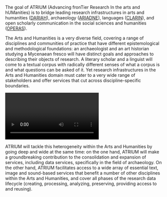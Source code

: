 The goal of ATRIUM (Advancing fronTier Research In the arts and hUManities) is to bridge leading research infrastructures in arts and humanities ([DARIAH](https://www.dariah.eu/)), archaeology ([ARIADNE](https://www.ariadne-research-infrastructure.eu/)), languages ([CLARIN](https://www.clarin.eu/)), and open scholarly communication in the social sciences and humanities ([OPERAS](https://operas-eu.org/)).

The Arts and Humanities is a very diverse field, covering a range of disciplines and communities of practice that have different epistemological and methodological foundations: an archaeologist and an art historian studying a Mycenaean fresco will have distinct goals and approaches to describing their objects of research. A literary scholar and a linguist will come to a textual corpus with radically different senses of what a corpus is and what questions can be asked of it. Yet research infrastructures in the Arts and Humanities domain must cater to a very wide range of stakeholders and offer services that cut across discipline-specific boundaries.

<Video provider="youtube" id="KBE7ws6tQhE">

</Video>

ATRIUM will tackle this heterogeneity within the Arts and Humanities by going deep and wide at the same time: on the one hand, ATRIUM will make a groundbreaking contribution to the consolidation and expansion of services, including data services, specifically in the field of archaeology. On the other hand, ATRIUM facilitates access to a wide array of essential text, image and sound-based services that benefit a number of other disciplines within the Arts and Humanities, and cover all phases of the research data lifecycle (creating, processing, analyzing, preserving, providing access to and reusing).
